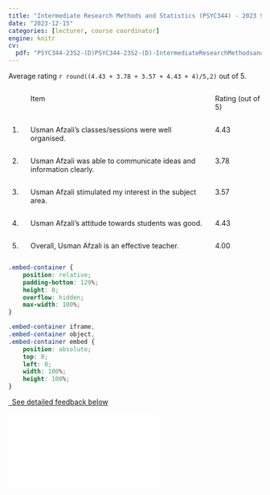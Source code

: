 ```yaml
---
title: "Intermediate Research Methods and Statistics (PSYC344) - 2023 Semester 2 (Distance Cohort) - Teaching Evaluation"
date: "2023-12-15"
categories: [lecturer, course coordinator]
engine: knitr
cv:
  pdf: "PSYC344-23S2-(D)PSYC344-23S2-(D)-IntermediateResearchMethodsandStatisticsUsmanAfzali_UsmanAfzali-2.pdf"
---
```


Average rating `r round((4.43 + 3.78 + 3.57 + 4.43 + 4)/5,2)` out of 5.

:::: {.columns}

::: {.column width="5%"}

:::

::: {.column width="75%"}
Item
:::

::: {.column width="20%"}
Rating (out of 5)
:::
::::


:::: {.columns}

::: {.column width="5%"}
1.
:::

::: {.column width="75%"}
Usman Afzali's classes/sessions were well organised.
:::

::: {.column width="20%"}
4.43
:::
::::



:::: {.columns}

::: {.column width="5%"}
2.
:::

::: {.column width="75%"}
Usman Afzali was able to communicate ideas and information clearly.
:::

::: {.column width="20%"}
3.78
:::
::::



:::: {.columns}

::: {.column width="5%"}
3.
:::

::: {.column width="75%"}
Usman Afzali stimulated my interest in the subject area.
:::

::: {.column width="20%"}
3.57
:::
::::



:::: {.columns}

::: {.column width="5%"}
4.
:::

::: {.column width="75%"}
Usman Afzali’s attitude towards students was good.
:::

::: {.column width="20%"}
4.43
:::
::::


:::: {.columns}

::: {.column width="5%"}
5.
:::

::: {.column width="75%"}
Overall, Usman Afzali is an effective teacher.
:::

::: {.column width="20%"}
4.00
:::
::::


```css
.embed-container {
    position: relative;
    padding-bottom: 129%;
    height: 0;
    overflow: hidden;
    max-width: 100%;
}

.embed-container iframe,
.embed-container object,
.embed-container embed {
    position: absolute;
    top: 0;
    left: 0;
    width: 100%;
    height: 100%;
}
```

```{=html}
<p class="text-center">
  <a class="btn btn-primary btn-lg cv-download" href="`r rmarkdown::metadata$cv$pdf`" target="_blank">
    <i class="fa-solid fa-file-arrow-down"></i>&ensp;See detailed feedback below
  </a>
</p>

<div class="embed-container">
  <iframe src="`r rmarkdown::metadata$cv$pdf`" style="border: 0.5px"></iframe>
</div>
```

